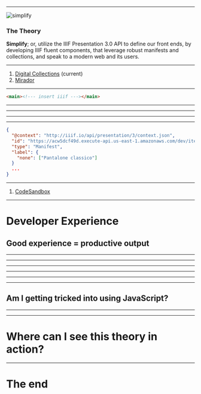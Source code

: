 <SlidePage>
    
<Cover>

<Tribe />

</Cover>

---

![simplify](https://i.etsystatic.com/24955927/r/il/a1a3f3/2864948953/il_794xN.2864948953_5s0d.jpg)

### The Theory

**Simplify**; or, utilize the IIIF Presentation 3.0 API to define our front ends, by developing IIIF fluent components, that leverage robust manifests and collections, and speak to a modern web and its users.

---

<NectarThumbnail />

<NectarLabel as="h2" />

1. [Digital Collections](https://dc.library.northwestern.edu/items/7298fdce-adc1-4501-9e14-9e8bd985e149) (current)
2. [Mirador](https://projectmirador.org/embed/?iiif-content=https://acw5dcf49d.execute-api.us-east-1.amazonaws.com/dev/items/iiif-image-manifest-1)

---

```html
<main><!--- insert iiif ---></main>
```

<Intro image="explode" />

---

<Intro image="wireframe" />

---

<Intro image="annotated" />

---

<Intro image="ecosystem" />

---

<ProblemStatement />

```json
{
  "@context": "http://iiif.io/api/presentation/3/context.json",
  "id": "https://acw5dcf49d.execute-api.us-east-1.amazonaws.com/dev/items/iiif-image-manifest-1",
  "type": "Manifest",
  "label": {
    "none": ["Pantalone classico"]
  }
  ...
}
```

---

<NectarThumbnail />

<NectarLabel as="h2" />

1. [CodeSandbox](https://codesandbox.io/s/the-front-end-theory-bsnyqe?file=/src/App.jsx)

---

# Developer Experience

## Good experience = productive output

---

<ReactTechStack />

---

<StyledTechStack />

---

<StyledTechStack2 />

---

<IIIFTechStack />

---

<BundleTechStack />

---

## Am I getting tricked into using JavaScript?

---

<NuraxReact />

---

# Where can I see this theory in action?

---

# The end

</SlidePage>
